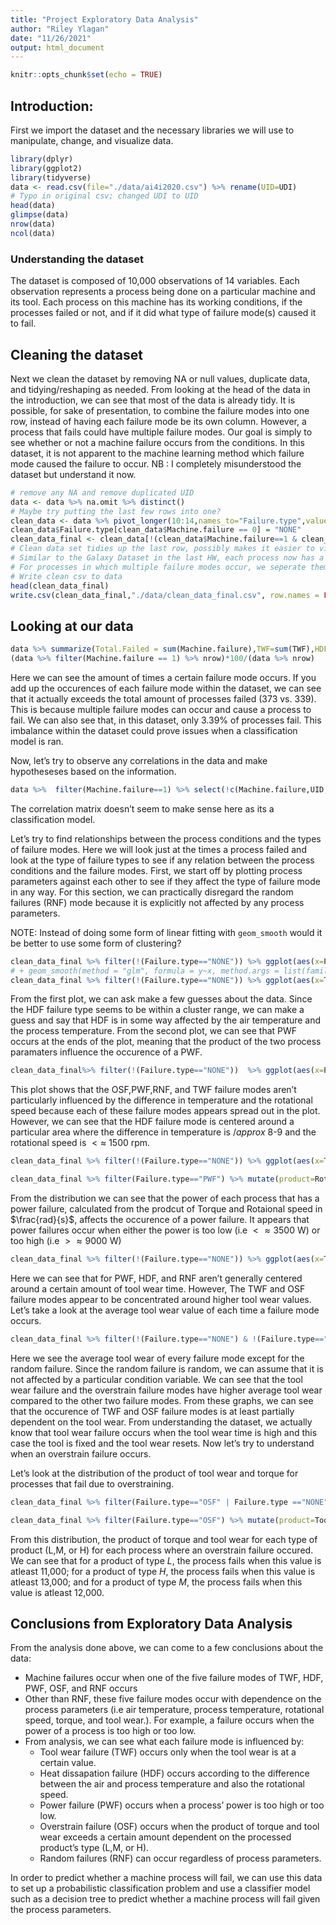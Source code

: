```yaml
---
title: "Project Exploratory Data Analysis"
author: "Riley Ylagan"
date: "11/26/2021"
output: html_document
---
```


```r
knitr::opts_chunk$set(echo = TRUE)
```

## Introduction:
First we import the dataset and the necessary libraries we will use to manipulate, change, and visualize data.

```r
library(dplyr)
library(ggplot2)
library(tidyverse)
data <- read.csv(file="./data/ai4i2020.csv") %>% rename(UID=UDI)
# Typo in original csv; changed UDI to UID
head(data)
glimpse(data)
nrow(data)
ncol(data)
```
### Understanding the dataset
The dataset is composed of 10,000 observations of 14 variables. Each observation represents a process being done on a particular machine and its tool. Each process on this machine has its working conditions, if the processes failed or not, and if it did what type of failure mode(s) caused it to fail.


## Cleaning the dataset
Next we clean the dataset by removing NA or null values, duplicate data, and tidying/reshaping as needed. From looking at the head of the data in the introduction, we can see that most of the data is already tidy. It is possible, for sake of presentation, to combine the failure modes into one row, instead of having each failure mode be its own column. However, a process that fails could have multiple failure modes. Our goal is simply to see whether or not a machine failure occurs from the conditions. In this dataset, it is not apparent to the machine learning method which failure mode caused the failure to occur.
NB : I completely misunderstood the dataset but understand it now.
```r
# remove any NA and remove duplicated UID
data <- data %>% na.omit %>% distinct()
# Maybe try putting the last few rows into one?
clean_data <- data %>% pivot_longer(10:14,names_to="Failure.type",values_to="value") 
clean_data$Failure.type[clean_data$Machine.failure == 0] = "NONE"
clean_data_final <- clean_data[!(clean_data$Machine.failure==1 & clean_data$value == 0 ),] %>% select(!value) %>% distinct
# Clean data set tidies up the last row, possibly makes it easier to visualize to view patterns/stuff
# Similar to the Galaxy Dataset in the last HW, each process now has a categorical variable for what type of failure if one occured
# For processes in which multiple failure modes occur, we seperate them into separate rows with the same process parameters but different failure modes so the machine learning method can see the process parameters for each failure separately.
# Write clean csv to data
head(clean_data_final)
write.csv(clean_data_final,"./data/clean_data_final.csv", row.names = FALSE)
```

## Looking at our data
```r
data %>% summarize(Total.Failed = sum(Machine.failure),TWF=sum(TWF),HDF = sum(HDF),PWF=sum(PWF),OSF=sum(OSF),RNF=sum(RNF)) %>% pivot_longer(1:6,names_to="Failure_mode",values_to="Frequency") %>% ggplot(aes(x=reorder(Failure_mode,-Frequency),y=Frequency,fill=Failure_mode)) +geom_bar(stat = "identity") + geom_text(aes(label=Frequency), position=position_dodge(width=0.9), vjust=-0.25) + theme_minimal() + xlab("Types of Failure Modes") + ggtitle("Occurence of Failure Types and Total Failures")
(data %>% filter(Machine.failure == 1) %>% nrow)*100/(data %>% nrow)
```

Here we can see the amount of times a certain failure mode occurs. If you add up the occurences of each failure mode within the dataset, we can see that it actually exceeds the total amount of processes failed (373 vs. 339). This is because multiple failure modes can occur and cause a process to fail.
We can also see that, in this dataset, only 3.39\% of processes fail. This imbalance within the dataset could prove issues when a classification model is ran. 

Now, let's try to observe any correlations in the data and make hypotheseses based on the information.
```r
data %>%  filter(Machine.failure==1) %>% select(!c(Machine.failure,UID,TWF,RNF,PWF,HDF,OSF)) %>%select_if(is.numeric) %>% cor %>% as.data.frame %>% rownames_to_column %>% pivot_longer(-1)%>% ggplot(aes(rowname,name,fill=value)) + geom_tile() + geom_text(aes(label=round(value,2))) + xlab("") + ylab("") + coord_fixed(ratio=1/2) + scale_fill_gradient2()+theme(axis.text.x = element_text(angle = 90, vjust = 0.5, hjust=1))
```
The correlation matrix doesn't seem to make sense here as its a classification model.

Let's try to find relationships between the process conditions and the types of failure modes. Here we will look just at the times a process failed and look at the type of failure types to see if any relation between the process conditions and the failure modes.
First, we start off by plotting process parameters against each other to see if they affect the type of failure mode in any way. For this section, we can practically disregard the random failures (RNF) mode because it is explicitly not affected by any process parameters. 

NOTE: Instead of doing some form of linear fitting with `geom_smooth` would it be better to use some form of clustering?
```r
clean_data_final %>% filter(!(Failure.type=="NONE")) %>% ggplot(aes(x=Process.temperature..K.,y=Air.temperature..K.,color=Failure.type)) + geom_point() + xlab("Process Temperature(K)") + ylab("Air Temperature(K)") + ggtitle("Air Process vs. Process Temperature for Each Failure Type")
# + geom_smooth(method = "glm", formula = y~x, method.args = list(family = gaussian(link = 'log')))
clean_data_final %>% filter(!(Failure.type=="NONE")) %>% ggplot(aes(x=Torque..Nm.,y=Rotational.speed..rpm.,color=Failure.type)) + geom_point() + xlab("Torque(Nm)") + ylab("Rotational Speed(rpm)") + ggtitle("Torque vs. Rotational Speed for Each Failure Type")
```
  
From the first plot, we can ask make a few guesses about the data. Since the HDF failure type seems to be within a cluster range, we can make a guess and say that HDF is in some way affected by the air temperature and the process temperature.
From the second plot, we can see that PWF occurs at the ends of the plot, meaning that the product of the two process paramaters influence the occurence of a PWF.
```r
clean_data_final%>% filter(!(Failure.type=="NONE"))  %>% ggplot(aes(x=Process.temperature..K.-Air.temperature..K.,y=Rotational.speed..rpm.)) + geom_point(aes(color=Failure.type))+xlab("Process - Air Temperature (K)") + ylab("Rotational Speed (rpm)") + ggtitle("Difference between Process and Air Temperature vs. Rotational Speed")
```
  
This plot shows that the OSF,PWF,RNF, and TWF failure modes aren't particularly influenced by the difference in temperature and the rotational speed because each of these failure modes appears spread out in the plot. However, we can see that the HDF failure mode is centered around a particular area where the difference in temperature is $/approx$ 8-9 and the rotational speed is $< \approx$ 1500 rpm.
```r
clean_data_final %>% filter(!(Failure.type=="NONE")) %>% ggplot(aes(x=Torque..Nm.,y=Rotational.speed..rpm.)) + geom_point(aes(color=Failure.type))+ xlab("Torque (Nm)") + ylab("Rotational Speed (rpm)") + ggtitle("Tool wear of each process vs. Torque")

clean_data_final %>% filter(Failure.type=="PWF") %>% mutate(product=Rotational.speed..rpm.*Torque..Nm.*2*pi/60) %>% ggplot(aes(x=product))+geom_histogram(color="black", fill="light blue") + theme_minimal() + xlab("Product of Torque and Rotational Speed = Power (Watts)") + ylab("Count") + ggtitle("Distribution of Process Power for times when there was a Power Failure (PWF)")
```
  
From the distribution we can see that the power of each process that has a power failure, calculated from the prodcut of Torque and Rotaional speed in $\frac{rad}{s}$, affects the occurence of a power failure. It appears that power failures occur when either the power is too low (i.e $< \approx 3500$ W) or too high (i.e $> \approx 9000$ W)
```r
clean_data_final %>% filter(!(Failure.type=="NONE")) %>% ggplot(aes(x=Tool.wear..min.,y=Torque..Nm.)) + geom_point(aes(color=Failure.type)) + xlab("Process Tool Wear (min)") + ylab("Torque (Nm)") + ggtitle("Tool wear of each process vs. Torque")
```
  
Here we can see that for PWF, HDF, and RNF aren't generally centered around a certain amount of tool wear time. However, The TWF and OSF failure modes appear to be concentrated around higher tool wear values. Let's take a look at the average tool wear value of each time a failure mode occurs.

```r
clean_data_final %>% filter(!(Failure.type=="NONE") & !(Failure.type=="RNF")) %>% ggplot(aes(x=reorder(Failure.type,-Tool.wear..min.),y=Tool.wear..min.,fill=Failure.type)) + geom_bar(stat = "summary", fun= "mean") + theme_minimal() + xlab("Failure Mode") + ylab("Average Tool Wear (min)") + ggtitle("Average Tool Wear of Every Failure mode")
```
  
Here we see the average tool wear of every failure mode except for the random failure. Since the random failure is random, we can assume that it is not affected by a particular condition variable. We can see that the tool wear failure and the overstrain failure modes have higher average tool wear compared to the other two failure modes. From these graphs, we can see that the occurence of TWF and OSF failure modes is at least partially dependent on the tool wear. From understanding the dataset, we actually know that tool wear failure occurs when the tool wear time is high and this case the tool is fixed and the tool wear resets. Now let's try to understand when an overstrain failure occurs.

Let's look at the distribution of the product of tool wear and torque for processes that fail due to overstraining.
```r
clean_data_final %>% filter(Failure.type=="OSF" | Failure.type =="NONE") %>% mutate(product=Tool.wear..min.*Torque..Nm.) %>% ggplot(aes(x=product,fill=Failure.type)) + geom_histogram() + facet_wrap(~Type) + theme_minimal() + xlab("Product of Torque and Tool Wear (min*Nm)") + ylab("Count") + ggtitle("Distribution of the product of tool wear and torque for NONE and OSF") + theme(axis.text.x = element_text(angle = 90))

clean_data_final %>% filter(Failure.type=="OSF") %>% mutate(product=Tool.wear..min.*Torque..Nm.) %>% ggplot(aes(x=product,fill=Type)) + geom_histogram() + facet_wrap(~Type) + theme_minimal() + xlab("Product of Torque and Tool Wear (min*Nm)") + ylab("Count") + ggtitle("Distribution of the product of tool wear and torque for times when there was OSF") + theme(axis.text.x = element_text(angle = 90))
```
  
From this distribution, the product of torque and tool wear for each type of product (L,M, or H) for each process where an overstrain failure occured. We can see that for a product of type $L$, the process fails when this value is atleast 11,000; for a product of type $H$, the process fails when this value is atleast 13,000; and for a product of type $M$, the process fails when this value is atleast 12,000.

## Conclusions from Exploratory Data Analysis
From the analysis done above, we can come to a few conclusions about the data:

* Machine failures occur when one of the five failure modes of TWF, HDF, PWF, OSF, and RNF occurs
* Other than RNF, these five failure modes occur with dependence on the process parameters (i.e air temperature, process temperature, rotational speed, torque, and tool wear.). For example, a failure occurs when the power of a process is too high or too low.
* From analysis, we can see what each failure mode is influenced by:
  + Tool wear failure (TWF) occurs only when the tool wear is at a certain value.
  + Heat dissapation failure (HDF) occurs according to the difference between the air and process temperature and also the rotational speed.
  + Power failure (PWF) occurs when a process' power is too high or too low.
  + Overstrain failure (OSF) occurs when the product of torque and tool wear exceeds a certain amount dependent on the processed product's type (L,M, or H).
  + Random failures (RNF) can occur regardless of process parameters.

In order to predict whether a machine process will fail, we can use this data to set up a probabilistic classification problem and use a classifier model such as a decision tree to predict whether a machine process will fail given the process parameters.

